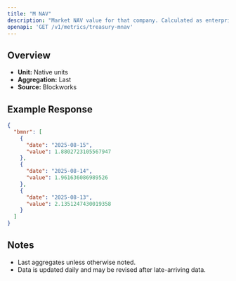 ```yaml
---
title: "M NAV"
description: "Market NAV value for that company. Calculated as enterprise value / NAV"
openapi: 'GET /v1/metrics/treasury-mnav'
---
```


## Overview

- **Unit:** Native units
- **Aggregation:** Last
- **Source:** Blockworks

## Example Response

```json
{
  "bmnr": [
    {
      "date": "2025-08-15",
      "value": 1.8802723105567947
    },
    {
      "date": "2025-08-14",
      "value": 1.961636086989526
    },
    {
      "date": "2025-08-13",
      "value": 2.1351247430019358
    }
  ]
}
```

## Notes
- Last aggregates unless otherwise noted.
- Data is updated daily and may be revised after late-arriving data.
